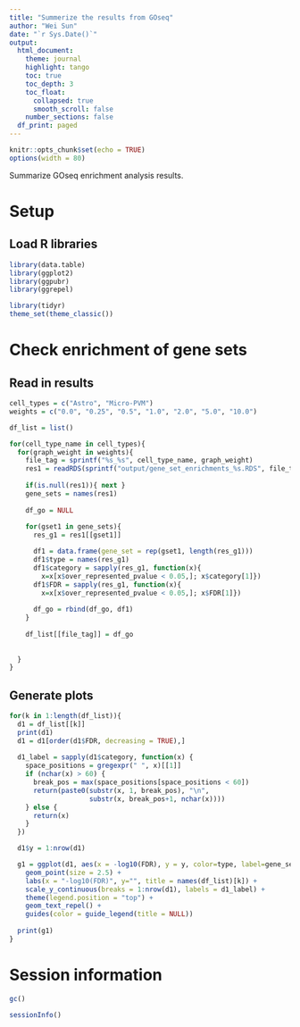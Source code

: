 ```yaml
---
title: "Summerize the results from GOseq"
author: "Wei Sun"
date: "`r Sys.Date()`"
output: 
  html_document:
    theme: journal
    highlight: tango
    toc: true
    toc_depth: 3
    toc_float:
      collapsed: true
      smooth_scroll: false
    number_sections: false
  df_print: paged
---
```


```r
knitr::opts_chunk$set(echo = TRUE)
options(width = 80)
```

Summarize GOseq enrichment analysis results. 

# Setup

## Load R libraries
```r
library(data.table)
library(ggplot2)
library(ggpubr)
library(ggrepel)

library(tidyr)
theme_set(theme_classic())

```

# Check enrichment of gene sets

## Read in results

```r
cell_types = c("Astro", "Micro-PVM")
weights = c("0.0", "0.25", "0.5", "1.0", "2.0", "5.0", "10.0")

df_list = list()

for(cell_type_name in cell_types){
  for(graph_weight in weights){
    file_tag = sprintf("%s_%s", cell_type_name, graph_weight)
    res1 = readRDS(sprintf("output/gene_set_enrichments_%s.RDS", file_tag))
    
    if(is.null(res1)){ next }
    gene_sets = names(res1)
    
    df_go = NULL
    
    for(gset1 in gene_sets){
      res_g1 = res1[[gset1]]

      df1 = data.frame(gene_set = rep(gset1, length(res_g1)))
      df1$type = names(res_g1)
      df1$category = sapply(res_g1, function(x){
        x=x[x$over_represented_pvalue < 0.05,]; x$category[1]})
      df1$FDR = sapply(res_g1, function(x){
        x=x[x$over_represented_pvalue < 0.05,]; x$FDR[1]})
      
      df_go = rbind(df_go, df1)
    }
    
    df_list[[file_tag]] = df_go
    
    
  }
}

```

## Generate plots

```r
for(k in 1:length(df_list)){
  d1 = df_list[[k]]
  print(d1)
  d1 = d1[order(d1$FDR, decreasing = TRUE),]
  
  d1_label = sapply(d1$category, function(x) {
    space_positions = gregexpr(" ", x)[[1]]
    if (nchar(x) > 60) {
      break_pos = max(space_positions[space_positions < 60])
      return(paste0(substr(x, 1, break_pos), "\n", 
                    substr(x, break_pos+1, nchar(x))))
    } else {
      return(x)
    }
  })

  d1$y = 1:nrow(d1)

  g1 = ggplot(d1, aes(x = -log10(FDR), y = y, color=type, label=gene_set)) +
    geom_point(size = 2.5) +
    labs(x = "-log10(FDR)", y="", title = names(df_list)[k]) + 
    scale_y_continuous(breaks = 1:nrow(d1), labels = d1_label) + 
    theme(legend.position = "top") + 
    geom_text_repel() + 
    guides(color = guide_legend(title = NULL)) 
  
  print(g1)
}
```


# Session information
```r
gc()

sessionInfo()
```

